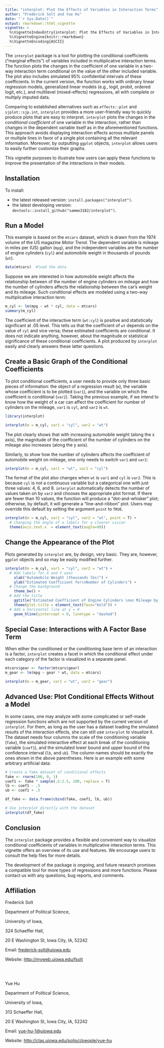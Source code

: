 ---
title: "interplot: Plot the Effects of Variables in Interaction Terms"
author: "Frederick Solt and Yue Hu"
date: "`r Sys.Date()`"
output: rmarkdown::html_vignette
vignette: >
  %\VignetteIndexEntry{interplot: Plot the Effects of Variables in Interaction Terms}
  %\VignetteEngine{knitr::rmarkdown}
  %\VignetteEncoding{ASCII}
---

The `interplot` package is a tool for plotting the conditional coefficients ("marginal effects") of variables included in multiplicative interaction terms. The function plots the changes in the coefficient of one variable in a two-way interaction term conditional on the value of the other included variable. The plot also includes simulated 95% confidential intervals of these coefficients.  In the current version, the function works with ordinary linear regression models, generalized linear models (e.g., logit, probit, ordered logit, etc.), and multilevel (mixed-effects) regressions, all with complete or multiply imputed data. 

Comparing to established alternatives such as `effects::plot` and `sjplot::sjp.int`, `interplot` provides a more user-friendly way to quickly produce plots that are easy to interpret. `interplot` plots the changes in the *conditional coefficient* of one variable in the interaction, rather than changes in the dependent variable itself as in the aforementioned functions. This approach avoids displaying interaction effects across multiple panels or multiple lines in favor of a single plot containing all the relevant information. Moreover, by outputting `ggplot` objects, `interplot` allows users to easily further customize their graphs.

This vignette purposes to illustrate how users can apply these functions to improve the presentation of the interactions in their models. 

## Installation

To install:

* the latest released version: `install.packages("interplot")`.
* the latest developing version: `devtools::install_github("sammo3182/interplot")`.

## Run a Model

This example is based on the `mtcars` dataset, which is drawn from the 1974 volume of the US magazine *Motor Trend*. The dependent variable is mileage in miles per (US) gallon (`mpg`), and the independent variables are the number of engine cylinders (`cyl`) and automobile weight in thousands of pounds (`wt`).

```{r}
data(mtcars)  #load the data
```

Suppose we are interested in how automobile weight affects the relationship between of the number of engine cylinders on mileage and how the number of cylinders affects the relationship between the car's weight and its mileage. Such conditional effects are modeled using a two-way multiplicative interaction term:

```{r}

m_cyl <- lm(mpg ~ wt * cyl, data = mtcars)
summary(m_cyl)


```

The coefficient of the interactive term (`wt:cyl`) is positive and statistically significant at .05 level.  This tells us that the coefficient of `wt` depends on the value of `cyl` and vice versa; these estimated coefficients are conditional.  It does not indicate anything, however, about the magnitude or statistical significance of these conditional coefficients.  A plot produced by `interplot` easily and clearly answers these latter questions.


## Create a Basic Graph of the Conditional Coefficients

To plot conditional coefficients, a user needs to provide only three basic pieces of information: the object of a regression result (`m`), the variable whose coefficient is to be plotted (`var1`), and the variable on which the coefficient is conditional (`var2`). Taking the previous example, if we intend to know how the weight of a car can affect the coefficient for number of cylinders on the mileage, `var1` is `cyl`, and `var2` is `wt`. 

```{r fig.width = 5}
library(interplot)

interplot(m = m_cyl, var1 = "cyl", var2 = "wt")
```

The plot clearly shows that with increasing automobile weight (along the x axis), the magnitude of the coefficient of the number of cylinders on the mileage also increases (along the y axis).

Similarly, to show how the number of cylinders affects the coefficient of automobile weight on mileage, one only needs to switch `var1` and `var2`:

```{r fig.width = 5}
interplot(m = m_cyl, var1 = "wt", var2 = "cyl")
```

The format of the plot also changes when `wt` is `var1` and `cyl` is `var2`. This is because `cyl` is not a continuous variable but a categorical one with just three values: 4, 6, and 8. `interplot` automatically detects the number of values taken on by `var2` and chooses the appropriate plot format.  If there are fewer than 10 values, the function will produce a "dot-and-whisker" plot; otherwise, by default, it will generate a "line-and-ribbon" plot.  Users may override this default by setting the argument `point` to `TRUE`.

```{r fig.width = 5}
interplot(m = m_cyl, var1 = "cyl", var2 = "wt", point = T) +
  # changing the angle of x labels for a clearer vision
  theme(axis.text.x  = element_text(angle=90))
```


## Change the Appearance of the Plot

Plots generated by `interplot` are, by design, very basic. They are, however, `ggplot` objects and so may be easily modified further.

```{r fig.width = 5}
interplot(m = m_cyl, var1 = "cyl", var2 = "wt") + 
  # Add labels for X and Y axes
    xlab("Automobile Weight (thousands lbs)") +
    ylab("Estimated Coefficient for\nNumber of Cylinders") +
  # Change the background
    theme_bw() +
  # Add the title
    ggtitle("Estimated Coefficient of Engine Cylinders \non Mileage by Automobile Weight") +
    theme(plot.title = element_text(face="bold")) +
  # Add a horizontal line at y = 0
    geom_hline(yintercept = 0, linetype = "dashed")
```

## Special Case: Interactions with A Factor Base Term

When either the conditioned or the conditioning base term of an interaction is a factor, `interplot` creates a facet in which the conditional effect under each category of the factor is visualized in a separate panel.

```{r fig.width = 5}
mtcars$gear <- factor(mtcars$gear)
m_gear <- lm(mpg ~ gear * wt, data = mtcars)

interplot(m = m_gear, var1 = "wt", var2 = "gear")
```


## Advanced Use: Plot Conditional Effects Without a Model

In some cases, one may analyze with some complicated or self-made regression functions which are not supported by the current version of `interplot`. For them, as long as the user has a dataset loading the simulated results of the interaction effects, she can still use `interplot` to visualize it. The dataset needs four columns the scale of the conditioning variable (`fake`), the simulated interactive effect at each break of the conditioning variable (`coef1`), and the simulated lower bound and upper bound of the confidence interval (`lb`, and `ub`). The column names should be exactly the ones shown in the above parentheses. Here is an example with some arbitrary artificial data:

```{r fig.width = 5.5}
# Create a fake dataset of conditional effects
fake <- rnorm(100, 0, 1)
coef1 <- fake * sample(.5:2.5, 100, replace = T)
lb <- coef1 - .5
ub <- coef1 + .5

df_fake <- data.frame(cbind(fake, coef1, lb, ub))

# Use interplot directly with the dataset
interplot(df_fake)
```

## Conclusion

The `interplot` package provides a flexible and convenient way to visualize conditional coefficients of variables in multiplicative interaction terms. This vignette offers an overview of its use and features. We encourage users to consult the help files for more details. 

The development of the package is ongoing, and future research promises a compatible tool for more types of regressions and more functions. Please contact us with any questions, bug reports, and comments.

## Affiliation

Frederick Solt

Department of Political Science,

University of Iowa, 

324 Schaeffer Hall,

20 E Washington St, Iowa City, IA, 52242

Email: <frederick-solt@uiowa.edu>

Website: <http://myweb.uiowa.edu/fsolt>

<br></br>

Yue Hu

Department of Political Science,

University of Iowa, 

313 Schaeffer Hall,

20 E Washington St, Iowa City, IA, 52242

Email: <yue-hu-1@uiowa.edu>

Website: <http://clas.uiowa.edu/polisci/people/yue-hu>


